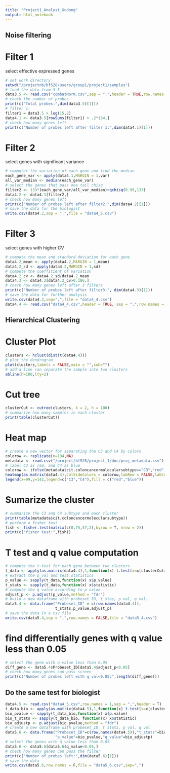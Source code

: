 ```yaml
---
title: "Project1_Analyst_Xudong"
output: html_notebook
---
```



## Noise filtering 

# Filter 1
select effective expressed genes
```r
# set work directory
setwd("/projectnb/bf528/users/group1/project1/samples")
# load the data from 3.5
data3.5 <- read.csv("combatNorm.csv",sep = ",",header = TRUE,row.names = 1)
# check the number of probes
print(c("Total probes:",dim(data3.5)[1]))
# filter 1:
filter1 = data3.5 > log(15,2)
data4.1 <- data3.5[rowSums(filter1) > .2*134,]
# check how many genes left 
print(c("Number of probes left after filter 1:",dim(data4.1)[1]))
```

# Filter 2
select genes with significant variance
```r
# computer the variation of each gene and find the median
each_gene_var <- apply(data4.1,MARGIN = 1,var) 
all_var_median <- median(each_gene_var)
# select the genes that pass one tail chisq 
filter2 <- 133*(each_gene_var/all_var_median)>qchisq(0.99,133)
data4.2 <- data4.1[filter2,]
# check how many genes left
print(c("Number of probes left after filter2:",dim(data4.2)[1]))
# save the data for the biologist
write.csv(data4.2,sep = ",",file = "data4_5.csv")

```

# Filter 3
select genes with higher CV
```r
# compute the mean and standard deviation for each gene
data4.2_mean <- apply(data4.2,MARGIN = 1,mean)
data4.2_sd <- apply(data4.2,MARGIN = 1,sd)
# compute the coeffitient of variation
data4.2_cv <- data4.2_sd/data4.2_mean
data4.3 <- data4.2[data4.2_cv>0.186,]
# check how many genes left after 3 filters
print(c("Number of probes left after filter3:", dim(data4.3)[1]))
# save the data for further analysis
write.csv(data4.3,sep=",",file = "data4_4.csv")
data4.4 <- read.csv("data4_4.csv",header = TRUE, sep = ",",row.names = 1)

```


## Hierarchical Clustering
# Cluster Plot
```r
clusters <- hclust(dist(t(data4.4)))
# plot the dendrogram
plot(clusters,labels = FALSE,main = "",sub="")
# add a line can separate the sample into two clusters
abline(h=100,lty=2)
```

# Cut tree 
```r
clusterCut <- cutree(clusters, k = 2, h = 100)
# summarize how many samples in each cluster
print(table(clusterCut))  
```

# Heat map
```r
# create a new vector for separating the C3 and C4 by colors
colorow <- replicate(n=134,NA)
metadata <- read.csv("/project/bf528/project_1/doc/proj_metadata.csv")
# label C3 as red, and C4 as blue
colorow <- ifelse(metadata$cit.coloncancermolecularsubtype=="C3","red","blue")
heatmap(as.matrix(data4.4),ColSideColors = colorow,labRow = FALSE,labCol = FALSE)
legend(x=99,y=142,legend=c("C3","C4"),fill = c("red","blue"))
```

# Sumarize the cluster
```r
# summarize the C3 and C4 subtype and each cluster
print(table(metadata$cit.coloncancermolecularsubtype))
# perform a fisher test 
fish <- fisher.test(matrix(c(0,75,57,2),byrow = T, nrow = 2))
print(c("fisher test:",fish))
```

# T test and q value computation
```r
# compute the t-test for each gene between two clusters  
t_data <- apply(as.matrix(data4.4),1,function(x) t.test(x=x[clusterCut==1],y=x[clusterCut==2]))
# extract the p_val and test statistics
p_value <- sapply(t_data,function(x) x$p.value)
t_stats <- sapply(t_data,function(x) x$statistic)
# compute the q value according to p value
adjust_p <- p.adjust(p_value,method = "fdr")
# build a new dataframe with probeset ID, t stas, p val, q val.
data5.4 <- data.frame("Probeset_ID" = c(row.names(data4.4)),
                      t_stats,p_value,adjust_p)
# save the data in a csv file
write.csv(data5.4,sep = ",",row.names = FALSE,file = "data5_4.csv")
```

# find differentially genes with q value less than 0.05
```r
# select the gene with q value less than 0.05
diff_gene <- data5.4$Probeset_ID[data5.4$adjust_p<0.05]
# check how many genes can pass screen
print(c("Number of probes left with q val<0.05:",length(diff_gene)))
```

## Do the same test for biologist
```r
data4.5 <- read.csv("data4_5.csv",row.names = 1,sep = ",",header = T)
t_data_bio <- apply(as.matrix(data4.5),1,function(x) t.test(x=x[clusterCut==1],y=x[clusterCut==2]))
bio_pvalue <- sapply(t_data_bio,function(x) x$p.value)
bio_t_stats <- sapply(t_data_bio, function(x) x$statistic)
bio_adjustp <- p.adjust(bio_pvalue,method = "fdr")
# create a new dataframe with probeset_ID, t stats, p val, q val
data5.6 <- data.frame("Probeset_ID"=c(row.names(data4.5)),"t_stats"=bio_t_stats,
                      "p_value"=bio_pvalue,"q_value"=bio_adjustp)
# select the genes with q value less than 0.05
data5.6 <- data5.6[data5.6$q_value<0.05,]
# check how many genes can pass the filter
print(c("Number of probes left:",dim(data5.6)[1]))
# save the data 
write.csv(data5.6,row.names = F,file = "data5_6.csv",sep=",")
```

